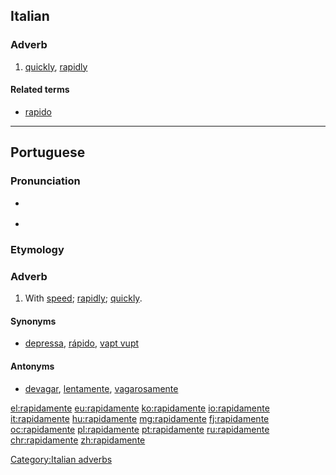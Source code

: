 {{also|rápidamente}}
==Italian==

===Adverb===
{{head|it|adverbs}}

# [[quickly]], [[rapidly]]

====Related terms====
* [[rapido]]

[[Category:Italian adverbs]]

----

==Portuguese==

===Pronunciation===
* {{a|PT}} {{IPA|/ʁa.pi.ðɐ.ˈmẽ.tɨ/|lang=pt}}
* {{hyphenation|ra|pi|da|men|te|lang=pt}}

===Etymology===
{{pt-etym-mente|rápido|rápida}}

===Adverb===
{{pt-adv|sup=rapidissimamente}}

# With [[speed]]; [[rapidly]]; [[quickly]].

====Synonyms====
* [[depressa]], [[rápido]], [[vapt vupt]]

====Antonyms====
* [[devagar]], [[lentamente]], [[vagarosamente]]

[[el:rapidamente]]
[[eu:rapidamente]]
[[ko:rapidamente]]
[[io:rapidamente]]
[[it:rapidamente]]
[[hu:rapidamente]]
[[mg:rapidamente]]
[[fj:rapidamente]]
[[oc:rapidamente]]
[[pl:rapidamente]]
[[pt:rapidamente]]
[[ru:rapidamente]]
[[chr:rapidamente]]
[[zh:rapidamente]]